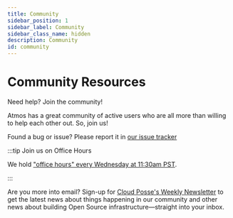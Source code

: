 ```yaml
---
title: Community
sidebar_position: 1
sidebar_label: Community
sidebar_class_name: hidden
description: Community
id: community
---
```


# Community Resources

Need help? Join the community!

Atmos has a great community of active users who are all more than willing to help each other out. So, join us!

Found a bug or issue? Please report it in [our issue tracker](https://github.com/cloudposse/atmos/issues)

:::tip Join us on Office Hours

We hold ["office hours" every Wednesday at 11:30am PST](/community/office-hours). 

:::

Are you more into email? Sign-up for [Cloud Posse's Weekly Newsletter](https://newsletter.cloudposse.com) to get the
latest news about things happening in our community and other news about building Open Source infrastructure—straight into your inbox.

<DocCardList/>
